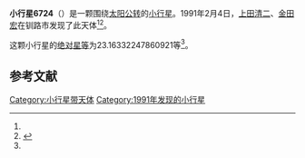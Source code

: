 {{Infobox planet
| bgcolour = #FFFFC0
| name = 6724
| symbol = 
| image = 
| caption = 
| discovery = yes
| discovery_ref = 
| discoverer = [[上田清二|上田清二]]、[[金田宏|金田宏]]
| discovery_site = [[钏路市|钏路市]] 
| discovered = 1991年2月4日
| designations = yes
| mp_name = 
| named_after = 
| alt_names = 1991 CX5/ 1959 CF / 1970 EY / 1978 TC / 1979 WF4 / 1979 YC6 / 1992 HQ4
| mp_category = [[主带小行星|主带小行星]]
| orbit_ref = <ref name="a">[http://ssd.jpl.nasa.gov/sbdb.cgi?sstr=6724 6724] {{Wayback|url=http://ssd.jpl.nasa.gov/sbdb.cgi?sstr=6724 |date=20110610051226 }}，小行星數據庫瀏覽器（JPL Small-Body Database Browser）－[[美国国家航空航天局|美国国家航空航天局]]喷气推进实验室</ref>
| epoch = 2456400.5 (2013年4月18日更新)
| aphelion = {{convert|3.489897546759654|AU|km|3|abbr=on|lk=out}}
| perihelion = {{convert|2.631070496333945|AU|km|3|abbr=on}}
| semimajor = {{convert|3.0604840215468|AU|km|3|abbr=on}}
| eccentricity = 0.140309024
| period = 1955.616089 [[日|日]]<br />5.35[[儒略年|儒略年]]
| avg_speed = 
| inclination = 9.55995101125759
| asc_node = 103.7655915983402
| mean_anomaly = 
| arg_peri = 23.16332247860921
| satellites = 
| physical_characteristics = yes
| dimensions = 
| mass = 
| density = 
| surface_grav = 
| escape_velocity = 
| sidereal_day = 
| axial_tilt = 
| pole_ecliptic_lat = 
| pole_ecliptic_lon = 
| albedo = 
| temperatures= 
| temp_name1 = 
| mean_temp_1 = 
| max_temp_1 = 
| temp_name2 = 
| max_temp_2 = 
| spectral_type = 
| abs_magnitude = 23.16332247860921
}}

'''小行星6724'''（{{lang-en|6724}}）是一颗围绕[[太阳|太阳]][[公转|公转]]的[[小行星|小行星]]。1991年2月4日，[[上田清二|上田清二]]、[[金田宏|金田宏]]在钏路市发现了此天体<ref name="a" /><ref>{{cite news|title=小行星列表|url=http://cfa-www.harvard.edu/iau/lists/NumberedMPs.txt|accessdate=2013-07-08|newspaper=哈佛大学|archive-date=2008-05-17|archive-url=https://web.archive.org/web/20080517010638/http://cfa-www.harvard.edu/iau/lists/NumberedMPs.txt|dead-url=no}}</ref>。

这颗小行星的[[绝对星等|绝对星等]]为23.16332247860921等<ref name="a" />。

==参考文献==
{{reflist}}
{{Minor Planet Number|[[小行星6723|小行星6723]]|[[小行星6725|小行星6725]]}}

{{小天体}}

[[Category:小行星带天体|Category:小行星带天体]]
[[Category:1991年发现的小行星|Category:1991年发现的小行星]]

{{asteroid-stub}}